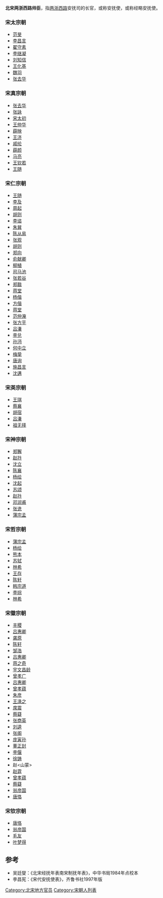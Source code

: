 '''北宋两浙西路帅臣'''，指[[两浙西路|两浙西路]]安抚司的长官，或称安抚使，或称经略安抚使。

===宋太宗朝===
*[[范旻|范旻]]
*[[李昌言|李昌言]]
*[[翟守素|翟守素]]
*[[李继凝|李继凝]]
*[[刘知信|刘知信]]
*[[王化基|王化基]]
*[[魏羽|魏羽]]
*[[张去华|张去华]]
===宋真宗朝===
*[[张去华|张去华]]
*[[张詠|张詠]]
*[[宋太初|宋太初]]
*[[王仲华|王仲华]]
*[[薛映|薛映]]
*[[王济|王济]]
*[[戚纶|戚纶]]
*[[薛颜|薛颜]]
*[[马亮|马亮]]
*[[王钦若|王钦若]]
*[[王随|王随]]
===宋仁宗朝===
*[[王随|王随]]
*[[李及|李及]]
*[[周起|周起]]
*[[胡则|胡则]]
*[[李谘|李谘]]
*[[朱巽|朱巽]]
*[[陈从易|陈从易]]
*[[张观|张观]]
*[[胡则|胡则]]
*[[郑向|郑向]]
*[[俞献卿|俞献卿]]
*[[柳植|柳植]]
*[[司马池|司马池]]
*[[张若谷|张若谷]]
*[[郑戬|郑戬]]
*[[蒋堂|蒋堂]]
*[[杨偕|杨偕]]
*[[方偕|方偕]]
*[[蒋堂|蒋堂]]
*[[范仲淹|范仲淹]]
*[[张方平|张方平]]
*[[吕溱|吕溱]]
*[[李兑|李兑]]
*[[孙沔|孙沔]]
*[[何中立|何中立]]
*[[梅挚|梅挚]]
*[[唐询|唐询]]
*[[施昌言|施昌言]]
*[[沈遘|沈遘]]
===宋英宗朝===
*[[王琪|王琪]]
*[[蔡襄|蔡襄]]
*[[胡宿|胡宿]]
*[[吕溱|吕溱]]
*[[祖无择|祖无择]]
===宋神宗朝===
*[[郑獬|郑獬]]
*[[赵抃|赵抃]]
*[[沈立|沈立]]
*[[陈襄|陈襄]]
*[[杨绘|杨绘]]
*[[沈起|沈起]]
*[[苏颂|苏颂]]
*[[赵抃|赵抃]]
*[[邓润甫|邓润甫]]
*[[张诜|张诜]]
*[[蒲宗孟|蒲宗孟]]
===宋哲宗朝===
*[[蒲宗孟|蒲宗孟]]
*[[杨绘|杨绘]]
*[[熊本_(北宋)|熊本]]
*[[苏轼|苏轼]]
*[[林希|林希]]
*[[王存|王存]]
*[[陈轩|陈轩]]
*[[韩宗道|韩宗道]]
*[[李琮|李琮]]
*[[林希|林希]]
===宋徽宗朝===
*[[丰稷|丰稷]]
*[[吕惠卿|吕惠卿]]
*[[龚原|龚原]]
*[[陈轩|陈轩]]
*[[邹浩|邹浩]]
*[[吕惠卿|吕惠卿]]
*[[蒋之奇|蒋之奇]]
*[[宇文昌龄|宇文昌龄]]
*[[曾孝广|曾孝广]]
*[[吕惠卿|吕惠卿]]
*[[曾孝蕴|曾孝蕴]]
*[[朱彦|朱彦]]
*[[王涣之|王涣之]]
*[[席震|席震]]
*[[蔡薿|蔡薿]]
*[[张商英|张商英]]
*[[刘逵|刘逵]]
*[[张阁|张阁]]
*[[庞寅孙|庞寅孙]]
*[[董正封|董正封]]
*[[李偃|李偃]]
*[[徐铸|徐铸]]
*赵<山蒙>
*[[赵霆|赵霆]]
*[[曾孝蕴|曾孝蕴]]
*[[蔡薿|蔡薿]]
*[[翁彦国|翁彦国]]
*[[唐恪|唐恪]]
===宋钦宗朝===
*[[唐恪|唐恪]]
*[[翁彦国|翁彦国]]
*[[毛友|毛友]]
*[[叶梦得|叶梦得]]

==参考==
*吴廷燮：《北宋经抚年表南宋制抚年表》，中华书局1984年点校本
*李昌宪：《宋代安抚使表》，齐鲁书社1997年版

[[Category:北宋地方官员|Category:北宋地方官员]]
[[Category:宋朝人列表|Category:宋朝人列表]]